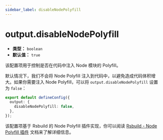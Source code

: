 ```yaml
---
sidebar_label: disableNodePolyfill
---
```


# output.disableNodePolyfill

- **类型：** `boolean`
- **默认值：** `true`

该配置项用于控制是否在代码中注入 Node 模块的 Polyfill。

默认情况下，我们不会将 Node Polyfill 注入到代码中，以避免造成代码体积增大。如果你需要注入 Node Polyfill，可以将 `output.disableNodePolyfill` 设置为 `false`：

```ts title="modern.config.ts"
export default defineConfig({
  output: {
    disableNodePolyfill: false,
  },
});
```

该配置项基于 Rsbuild 的 Node Polyfill 插件实现，你可以阅读 [Rsbuild - Node Polyfill 插件](https://github.com/rspack-contrib/rsbuild-plugin-node-polyfill) 文档来了解详细信息。

